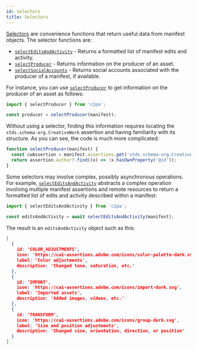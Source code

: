 ```yaml
---
id: selectors
title: Selectors
---
```


[Selectors](https://github.com/contentauth/c2pa-js/tree/main/packages/c2pa/src/selectors) are convenience functions that return useful data from manifest objects. The selector functions are:

- [`selectEditsAndActivity`](../../js-sdk/api/c2pa.selecteditsandactivity) - Returns a formatted list of manifest edits and activity.
- [`selectProducer`](../../js-sdk/api/c2pa.selectproducer) - Returns information on the producer of an asset.
- [`selectSocialAccounts`](../../js-sdk/api/c2pa.selectsocialaccounts) - Returns social accounts associated with the producer of a manifest, if available.

For instance, you can use [`selectProducer`](../../js-sdk/api/c2pa.selectproducer) to get information on the producer of an asset as follows:

```typescript
import { selectProducer } from 'c2pa';

const producer = selectProducer(manifest);
```

Without using a selector, finding this information requires locating the `stds.schema-org.CreativeWork` assertion and having familiarity with its structure. As you can see, the code is much more complicated:

```typescript
function selectProducer(manifest) {
  const cwAssertion = manifest.assertions.get('stds.schema-org.CreativeWork');
  return assertion.author?.find((x) => !x.hasOwnProperty('@id'));
}
```

Some selectors may involve complex, possibly asynchronous operations. For example, [`selectEditsAndActivity`](../../js-sdk/api/c2pa.selecteditsandactivity) abstracts a complex operation involving multiple manifest assertions and remote resources to return a formatted list of edits and activity described within a manifest:

```typescript
import { selectEditsAndActivity } from 'c2pa';

const editsAndActivity = await selectEditsAndActivity(manifest);
```

The result is an `editsAndActivity` object such as this:

```json
[
  {
    id: 'COLOR_ADJUSTMENTS',
    icon: 'https://cai-assertions.adobe.com/icons/color-palette-dark.svg',
    label: 'Color adjustments',
    description: 'Changed tone, saturation, etc.'
  },
  {
    id: 'IMPORT',
    icon: 'https://cai-assertions.adobe.com/icons/import-dark.svg',
    label: 'Imported assets',
    description: 'Added images, videos, etc.'
  },
  {
    id: 'TRANSFORM',
    icon: 'https://cai-assertions.adobe.com/icons/group-dark.svg',
    label: 'Size and position adjustments',
    description: 'Changed size, orientation, direction, or position'
  }
]
```

